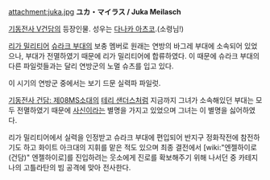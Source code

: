attachment:juka.jpg
'''ユカ・マイラス / Juka Meilasch'''

[[기동전사 V건담]]의 등장인물. 성우는 [[다나카 아츠코]].(소령님!)

[[리가 밀리티어]] [[슈라크 부대]]의 보충 멤버로 원래는 연방의 바그레 부대에 소속되어 있었으나, 부대가 전멸하였기 때문에 리가 밀리티어에 합류하였다. 이 때문에 슈라크 부대의 다른 파일럿들과는 달리 연방군의 노멀 슈츠를 입고 있다. 

이 시기의 연방군 중에서는 보기 드문 실력파 파일럿.

[[기동전사 건담: 제08MS소대]]의 [[테리 샌더스]]처럼 지금까지 그녀가 소속해있던 부대는 모두 전멸하였기 때문에 [[사신]]이라는 별명을 가지고 있었으며 그녀는 이 별명을 싫어하였다.

리가 밀리티어에서 실력을 인정받고 슈라크 부대에 편입되어 반지구 정화작전에 참전하기도 하고 화이트 아크대의 지휘를 맡은 적도 있으며 최종 결전에서 [wiki:"엔젤하이로(건담)" 엔젤하이로]를 진입하려는 웃소에게 진로를 확보해주기 위해 나서던 중 카테지나의 고틀라탄의 빔 공격에 맞아 전사한다.
